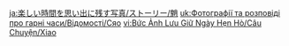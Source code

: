 {{TPRGT Story
|character          = Xiao
|date               = 2022-04-17
|zh                 = 
;今天是魈的生日哦，我们快去为他庆祝吧！
:'''魈：'''你们来了。
:'''魈：'''……
:'''魈：'''这曲调，让我想起一些往事。
|dialogue_review_zh = 「这曲调，让我想起一些往事。」
|en                 =
;Today is [[Xiao]]'s birthday, let's go and celebrate with him!
:'''Xiao:''' You're here.
:'''Xiao:''' ...
:'''Xiao:''' This tune... it brings up some old memories.
|dialogue_review_en = "This tune... it brings up some old memories."
}}

<!-- interwikis -->
[[ja:楽しい時間を思い出に残す写真/ストーリー/魈]]
[[uk:Фотографії та розповіді про гарні часи/Відомості/Сяо]]
[[vi:Bức Ảnh Lưu Giữ Ngày Hẹn Hò/Câu Chuyện/Xiao]]